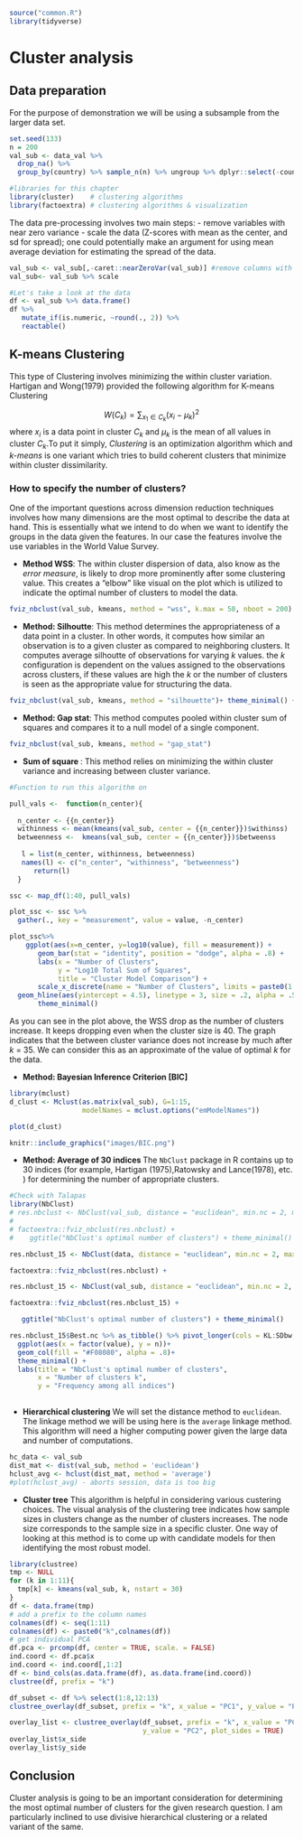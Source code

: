 
```r
source("common.R")
library(tidyverse)
```

# Cluster analysis {#cluster}

## Data preparation 

For the purpose of demonstration we will be using a subsample from the larger data set. 
```r
set.seed(133)
n = 200
val_sub <- data_val %>%
  drop_na() %>% 
  group_by(country) %>% sample_n(n) %>% ungroup %>% dplyr::select(-country)
```

```r
#libraries for this chapter
library(cluster)    # clustering algorithms
library(factoextra) # clustering algorithms & visualization
```
 
 The data pre-processing involves two main steps:
 - remove variables with near zero variance
 - scale the data (Z-scores with mean as the center, and sd for spread); one could potentially make an argument for using mean average deviation for estimating the spread of the data. 
 
```r
val_sub <- val_sub[,-caret::nearZeroVar(val_sub)] #remove columns with near zero variance - we have already removed the columns with near zero variance so we move to the next step. 
val_sub<- val_sub %>% scale
```

```r
#Let's take a look at the data 
df <- val_sub %>% data.frame() 
df %>% 
   mutate_if(is.numeric, ~round(., 2)) %>% 
   reactable()
```

## K-means Clustering 
This type of Clustering involves minimizing the within cluster variation. Hartigan and Wong(1979) provided the following algorithm for K-means Clustering 

$$W(C_k) =  \sum_{x_1 \in C_k}(x_i-μ_k)^2$$
where $x_i$ is a data point in cluster $C_k$ and $μ_k$ is the mean of all values in cluster $C_k$.To put it simply, _Clustering_ is an optimization algorithm which and _k-means_ is one variant which tries to build coherent clusters that minimize within cluster dissimilarity.  

### How to specify the number of clusters?
\n
One of the important questions across dimension reduction techniques involves how many dimensions are the most optimal to describe the data at hand. This is essentially what we intend to do when we want to identify the groups in the data given the features. In our case the features involve the use variables in the World Value Survey. 


- **Method WSS**: The within cluster dispersion of data, also know as the _error measure_, is likely to drop more prominently after some clustering value. This creates a "elbow" like visual on the plot which is utilized to indicate the optimal number of clusters to model the data. 

```r
fviz_nbclust(val_sub, kmeans, method = "wss", k.max = 50, nboot = 200) + theme_minimal() + ggtitle("Method: WSS [Elbow method] ")+ geom_vline(xintercept = 5, linetype = 2)

```

- **Method: Silhoutte**: This method determines the appropriateness of a data point in a cluster. In other words, it computes how similar an observation is to a given cluster as compared to neighboring clusters. 
It computes average silhoutte of observations for varying _k_ values. the _k_ configuration is dependent on the values assigned to the observations across clusters, if these values are high the _k_ or the number of clusters is seen as the appropriate value for structuring the data. 
```r
fviz_nbclust(val_sub, kmeans, method = "silhouette")+ theme_minimal() + ggtitle("Method: Silhouette")
```

- **Method: Gap stat**: This method computes pooled within cluster sum of squares and compares it to a null model of a single component. 
```r
fviz_nbclust(val_sub, kmeans, method = "gap_stat")
```


- **Sum of square **: This method relies on minimizing the within cluster variance and increasing between cluster variance. 

```r
#Function to run this algorithm on 

pull_vals <-  function(n_center){
  
  n_center <- {{n_center}}
  withinness <- mean(kmeans(val_sub, center = {{n_center}})$withinss)
  betweenness <-  kmeans(val_sub, center = {{n_center}})$betweenss
  
   l = list(n_center, withinness, betweenness) 
   names(l) <- c("n_center", "withinness", "betweenness")
      return(l)
  }

ssc <- map_df(1:40, pull_vals)

plot_ssc <- ssc %>%
  gather(., key = "measurement", value = value, -n_center) 
```

```r
plot_ssc%>% 
    ggplot(aes(x=n_center, y=log10(value), fill = measurement)) +
       geom_bar(stat = "identity", position = "dodge", alpha = .8) +     
       labs(x = "Number of Clusters", 
            y = "Log10 Total Sum of Squares", 
            title = "Cluster Model Comparison") +
       scale_x_discrete(name = "Number of Clusters", limits = paste0(1:40)) +
  geom_hline(aes(yintercept = 4.5), linetype = 3, size = .2, alpha = .5)+
       theme_minimal()
```

As you can see in the plot above, the WSS drop as the number of clusters increase. It keeps dropping even when the cluster size is 40. The graph indicates that the between cluster variance does not increase by much after _k_ = 35. We can consider this as an approximate of the value of optimal _k_ for the data. 

- **Method: Bayesian Inference Criterion [BIC]**
```r
library(mclust)
d_clust <- Mclust(as.matrix(val_sub), G=1:15, 
                  modelNames = mclust.options("emModelNames"))

plot(d_clust)
```

```r
knitr::include_graphics("images/BIC.png")
```

- **Method: Average of 30 indices **
The  `NbClust` package in R contains up to 30 indices (for example, Hartigan (1975),Ratowsky and Lance(1978), etc. ) for determining the number of appropriate clusters.
```r
#Check with Talapas 
library(NbClust)
# res.nbclust <- NbClust(val_sub, distance = "euclidean", min.nc = 2, max.nc = 9, method = "complete", index ="all")
# 
# factoextra::fviz_nbclust(res.nbclust) + 
#    ggtitle("NbClust's optimal number of clusters") + theme_minimal()

res.nbclust_15 <- NbClust(data, distance = "euclidean", min.nc = 2, max.nc = 15,method = "complete", index ="all")

factoextra::fviz_nbclust(res.nbclust) + 

res.nbclust_15 <- NbClust(val_sub, distance = "euclidean", min.nc = 2, max.nc = 15,method = "complete", index ="all")

factoextra::fviz_nbclust(res.nbclust_15) + 

   ggtitle("NbClust's optimal number of clusters") + theme_minimal()

res.nbclust_15$Best.nc %>% as_tibble() %>% pivot_longer(cols = KL:SDbw,  names_to = "index") %>% slice(1:26) %>% count(value) %>% 
  ggplot(aes(x = factor(value), y = n))+
  geom_col(fill = "#F08080", alpha = .8)+
  theme_minimal() +
  labs(title = "NbClust's optimal number of clusters", 
       x = "Number of clusters k",
       y = "Frequency among all indices")
  
```

- **Hierarchical clustering** 
We will set the distance method to `euclidean`. The linkage method we will be using here is the `average` linkage method. This algorithm will need a higher computing power given the large data and number of computations. 
```r
hc_data <- val_sub
dist_mat <- dist(val_sub, method = 'euclidean')
hclust_avg <- hclust(dist_mat, method = 'average')
#plot(hclust_avg) - aborts session, data is too big 
```

- **Cluster tree**
This algorithm is helpful in considering various custering choices. The visual analysis of the clustering tree indicates how sample sizes in clusters change as the number of clusters increases. The node size corresponds to the sample size in a specific cluster. One way of looking at this method is to come up with candidate models for then identifying the most robust model. 
```r
library(clustree)
tmp <- NULL
for (k in 1:11){
  tmp[k] <- kmeans(val_sub, k, nstart = 30)
}
df <- data.frame(tmp)
# add a prefix to the column names
colnames(df) <- seq(1:11)
colnames(df) <- paste0("k",colnames(df))
# get individual PCA
df.pca <- prcomp(df, center = TRUE, scale. = FALSE)
ind.coord <- df.pca$x
ind.coord <- ind.coord[,1:2]
df <- bind_cols(as.data.frame(df), as.data.frame(ind.coord))
clustree(df, prefix = "k")

df_subset <- df %>% select(1:8,12:13)
clustree_overlay(df_subset, prefix = "k", x_value = "PC1", y_value = "PC2")

overlay_list <- clustree_overlay(df_subset, prefix = "k", x_value = "PC1",
                                 y_value = "PC2", plot_sides = TRUE)
overlay_list$x_side
overlay_list$y_side
```

## Conclusion

Cluster analysis is going to be an important consideration for determining the most optimal number of clusters for the given research question. I am particularly inclined to use divisive hierarchical clustering or a related variant of the same. 


